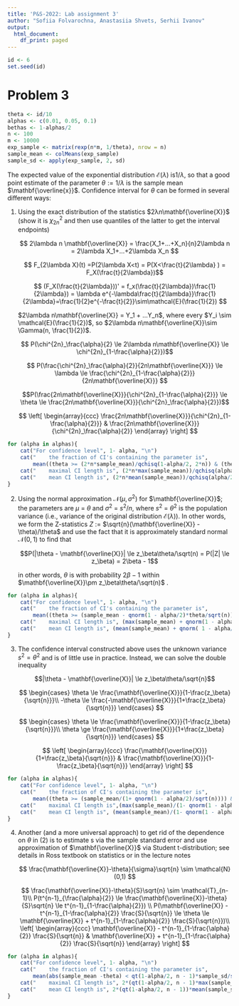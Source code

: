 ---
title: 'P&S-2022: Lab assignment 3'
author: "Sofiia Folvarochna, Anastasiia Shvets, Serhii Ivanov"
output:
  html_document:
    df_print: paged
---

```{r}
id <- 6
set.seed(id)
```

# Problem 3

```{r}
theta <- id/10
alphas <- c(0.01, 0.05, 0.1)
bethas <- 1-alphas/2 
n <- 100
m <- 10000
exp_sample <- matrix(rexp(n*m, 1/theta), nrow = n)
sample_mean <- colMeans(exp_sample)
sample_sd <- apply(exp_sample, 2, sd)
```

The expected value of the exponential distribution $\mathcal{E}(\lambda)$ is$1/\lambda$, so that a good point estimate of the parameter $\theta:= 1/λ$ is the sample mean $\mathbf{\overline{x}}$. Confidence interval for $\theta$ can be formed in several different ways:

(1) Using the exact distribution of the statistics $2λn\mathbf{\overline{X}}$ (show it is ${\chi}^2_{2n}$ and then use quantiles of the latter to get the interval endpoints)

    $$
    2\lambda n \mathbf{\overline{X}} = \frac{X_1+...+X_n}{n}2\lambda n = 2\lambda X_1+...+2\lambda X_n 
    $$

    $$
    F_{2\lambda X}(t) =P(2\lambda X<t) = P(X<\frac{t}{2\lambda}
    ) = F_X(\frac{t}{2\lambda})$$

    $$
    (F_X(\frac{t}{2\lambda}))' = f_x(\frac{t}{2\lambda})\frac{1}{2\lambda}) = \lambda e^{-\lambda\frac{t}{2\lambda}}\frac{1}{2\lambda}=\frac{1}{2}e^{-\frac{t}{2}}\sim\mathcal{E}(\frac{1}{2})
    $$

    ::: {align="center"}
    $2\lambda n\mathbf{\overline{X}} = Y_1 + ...Y_n$, where every $Y_i \sim \mathcal{E}(\frac{1}{2})$, so $2\lambda n\mathbf{\overline{X}}\sim \Gamma(n, \frac{1}{2})$.
    :::

    $$
    P(\chi^{2n}_\frac{\alpha}{2} \le
     2\lambda n\mathbf{\overline{X}} \le  \chi^{2n}_{1-\frac{\alpha}{2}})$$

    $$
    P(\frac{\chi^{2n}_\frac{\alpha}{2}}{2n\mathbf{\overline{X}}} \le \lambda \le \frac{\chi^{2n}_{1-\frac{\alpha}{2}}}{2n\mathbf{\overline{X}}}
    $$

    $$P(\frac{2n\mathbf{\overline{X}}}{\chi^{2n}_{1-\frac{\alpha}{2}}} \le \theta \le \frac{2n\mathbf{\overline{X}}}{\chi^{2n}_\frac{\alpha}{2}})$$

    $$
    \left[
    \begin{array}{ccc}
    \frac{2n\mathbf{\overline{X}}}{\chi^{2n}_{1-\frac{\alpha}{2}}} & \frac{2n\mathbf{\overline{X}}}{\chi^{2n}_\frac{\alpha}{2}}
    \end{array}
    \right]
    $$

```{r}
for (alpha in alphas){
    cat("For confidence level", 1- alpha, "\n")
    cat("    the fraction of CI's containing the parameter is",
        mean((theta >= (2*n*sample_mean)/qchisq(1-alpha/2, 2*n)) & (theta <= (2*n*sample_mean)/qchisq(alpha/2, 2*n))), "\n", sep = " ")
    cat("    maximal CI length is", (2*n*max(sample_mean))/qchisq(alpha/2, 2*n) - (2*n*max(sample_mean))/qchisq(1-alpha/2, 2*n), "\n", sep = " ")
    cat("    mean CI length is", (2*n*mean(sample_mean))/qchisq(alpha/2, 2*n) - (2*n*mean(sample_mean))/qchisq(1-alpha/2, 2*n), "\n", sep = " ")
}
```

(2) Using the normal approximation $\mathcal{N}(\mu,\sigma^2)$ for $\mathbf{\overline{X}}$; the parameters are $\mu$ = $\theta$ and $\sigma^2$ = $s^2/n,$ where $s^2$ = $\theta^2$ is the population variance (i.e., variance of the original distribution $\mathcal{E}(λ)$). In other words, we form the Z-statistics $Z$ := $\sqrt{n}(\mathbf{\overline{X}} - \theta)/\theta$ and use the fact that it is approximately standard normal $\mathcal{N}(0, 1)$ to find that

    $$P(|\theta - \mathbf{\overline{X}}| \le z_\beta\theta/\sqrt(n) = P(|Z| \le z_\beta) = 2\beta - 1$$

    in other words, $\theta$ is with probability $2\beta - 1$ within $\mathbf{\overline{X}}\pm z_\beta\theta/\sqrt(n)$ .

```{r}



for (alpha in alphas){
    cat("For confidence level", 1- alpha, "\n")
    cat("    the fraction of CI's containing the parameter is",
        mean((theta >= (sample_mean - qnorm(1 - alpha/2)*theta/sqrt(n))) & (theta <= (sample_mean + qnorm(1 - alpha/2)*theta/sqrt(n)))), "\n", sep = " ")
    cat("    maximal CI length is", (max(sample_mean) + qnorm(1 - alpha/2)*theta/sqrt(n)) - (max(sample_mean) - qnorm(1 - alpha/2)*theta/sqrt(n)), "\n", sep = " ")
    cat("    mean CI length is", (mean(sample_mean) + qnorm( 1 - alpha/2)*theta/sqrt(n)) - (mean(sample_mean) - qnorm(1 - alpha/2)*theta/sqrt(n)), "\n", sep = " ")
}
```

3.  The confidence interval constructed above uses the unknown variance $s^2=\theta^2$ and is of little use in practice. Instead, we can solve the double inequality

    $$|\theta - \mathbf{\overline{X}}| \le z_\beta\theta/\sqrt{n}$$

    $$
    \begin{cases}
    \theta \le \frac{\mathbf{\overline{X}}}{1-\frac{z_\beta}{\sqrt{n}}}\\
    -\theta \le \frac{-\mathbf{\overline{X}}}{1+\frac{z_\beta}{\sqrt{n}}}  
    \end{cases}
    $$

    $$
    \begin{cases}
    \theta \le \frac{\mathbf{\overline{X}}}{1-\frac{z_\beta}{\sqrt{n}}}\\
    \theta \ge \frac{\mathbf{\overline{X}}}{1+\frac{z_\beta}{\sqrt{n}}}  
    \end{cases}
    $$

    $$
    \left[
    \begin{array}{ccc}
    \frac{\mathbf{\overline{X}}}{1+\frac{z_\beta}{\sqrt{n}}} & \frac{\mathbf{\overline{X}}}{1-\frac{z_\beta}{\sqrt{n}}}
    \end{array}
    \right]
    $$

```{r}
for (alpha in alphas){
    cat("For confidence level", 1- alpha, "\n")
    cat("    the fraction of CI's containing the parameter is",
        mean((theta >= (sample_mean/(1+ qnorm(1 - alpha/2)/sqrt(n)))) & (theta <= (sample_mean/(1- qnorm(1 - alpha/2)/sqrt(n))))), "\n", sep = " ")
    cat("    maximal CI length is",(max(sample_mean)/(1- qnorm(1 - alpha/2)/sqrt(n))) - (max(sample_mean)/(1+ qnorm(1 - alpha/2)/sqrt(n))), "\n", sep = " ")
    cat("    mean CI length is", (mean(sample_mean)/(1- qnorm(1 - alpha/2)/sqrt(n))) - (mean(sample_mean)/(1+ qnorm(1 - alpha/2)/sqrt(n))), "\n", sep = " ")
}
```

4.  Another (and a more universal approach) to get rid of the dependence on $θ$ in (2) is to estimate s via the sample standard error and use approximation of $\mathbf{\overline{X}}$ via Student t-distribution; see details in Ross textbook on statistics or in the lecture notes

    $$
    \frac{\mathbf{\overline{X}}-\theta}{\sigma}\sqrt{n} \sim \mathcal{N}(0,1)
    $$

    $$
    \frac{\mathbf{\overline{X}}-\theta}{S}\sqrt{n} \sim \mathcal{T}_{n-1}\\
    P(t^{n-1}_{\frac{\alpha}{2}} \le \frac{\mathbf{\overline{X}}-\theta}{S}\sqrt{n} \le t^{n-1}_{1-\frac{\alpha}{2}}) \\
    P(\mathbf{\overline{X}} -  t^{n-1}_{1-\frac{\alpha}{2}} \frac{S}{\sqrt{n}} \le \theta \le \mathbf{\overline{X}}  + t^{n-1}_{1-\frac{\alpha}{2}} \frac{S}{\sqrt{n}})\\
    \left[
    \begin{array}{ccc}
    \mathbf{\overline{X}} -  t^{n-1}_{1-\frac{\alpha}{2}} \frac{S}{\sqrt{n}} & \mathbf{\overline{X}}  + t^{n-1}_{1-\frac{\alpha}{2}} \frac{S}{\sqrt{n}}
    \end{array}
    \right]
    $$

```{r}
for (alpha in alphas){
    cat("For confidence level", 1- alpha, "\n")
    cat("    the fraction of CI's containing the parameter is",
        mean(abs(sample_mean -theta) < qt(1-alpha/2, n - 1)*sample_sd/sqrt(n)), "\n", sep = " ")
    cat("    maximal CI length is", 2*(qt(1-alpha/2, n - 1)*max(sample_sd)/sqrt(n)), "\n", sep = " ")
    cat("    mean CI length is", 2*(qt(1-alpha/2, n - 1))*mean(sample_sd)/sqrt(n),"\n", sep = " ")
}
```
